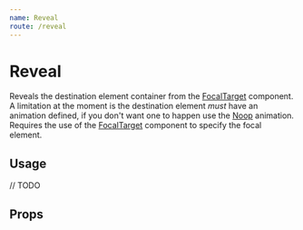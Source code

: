 ```yaml
---
name: Reveal
route: /reveal
---
```



# Reveal

Reveals the destination element container from the [FocalTarget](/focal-target) component.
A limitation at the moment is the destination element _must_ have an animation defined,
if you don't want one to happen use the [Noop](/noop) animation.
Requires the use of the [FocalTarget](/focal-target) component to specify the focal element.

## Usage

<Playground>// TODO</Playground>

## Props

<PropsTable of={Reveal} />
